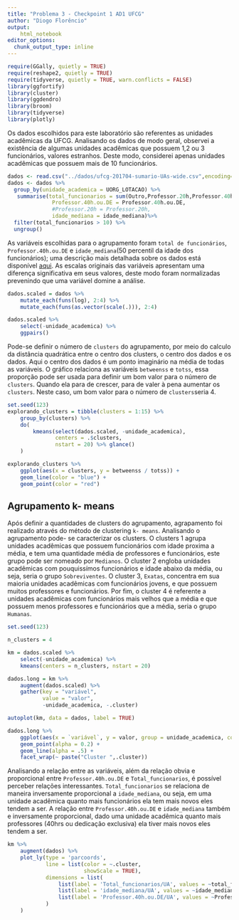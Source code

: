 ```yaml
---
title: "Problema 3 - Checkpoint 1 AD1 UFCG"
author: "Diogo Florêncio"
output: 
    html_notebook
editor_options: 
  chunk_output_type: inline
---
```


```r
require(GGally, quietly = TRUE)
require(reshape2, quietly = TRUE)
require(tidyverse, quietly = TRUE, warn.conflicts = FALSE)
library(ggfortify)
library(cluster)
library(ggdendro)
library(broom)
library(tidyverse)
library(plotly)
```
Os dados escolhidos para este laboratório são referentes as unidades acadêmicas da UFCG. Analisando os dados de modo geral, observei a existência de algumas unidades acadêmicas que possuem 1,2 ou 3 funcionários, valores estranhos. Deste modo, considerei apenas unidades acadêmicas que possuem mais de 10 funcionários.
```r
dados <- read.csv("../dados/ufcg-201704-sumario-UAs-wide.csv",encoding="UTF-8")
dados <- dados %>%
  group_by(unidade_academica = UORG_LOTACAO) %>% 
   summarise(total_funcionarios = sum(Outro,Professor.20h,Professor.40h.ou.DE),
              Professor.40h.ou.DE = Professor.40h.ou.DE, 
              #Professor.20h = Professor.20h,
              idade_mediana = idade_mediana)%>%
  filter(total_funcionarios > 10) %>%
  ungroup()
```
As variáveis escolhidas para o agrupamento foram `total de funcionários`, `Professor.40h.ou.DE` e `idade_mediana`(50 percentil da idade dos funcionários); uma descrição mais detalhada sobre os dados está disponível [aqui](https://github.com/nazareno/tamanhos-da-ufcg). As escalas originais das variáveis apresentam uma diferença significativa em seus valores, deste modo foram normalizadas prevenindo que uma variável domine a análise. 
```r
dados.scaled = dados %>% 
    mutate_each(funs(log), 2:4) %>% 
    mutate_each(funs(as.vector(scale(.))), 2:4)

dados.scaled %>% 
    select(-unidade_academica) %>% 
    ggpairs()
```
Pode-se definir o número de `clusters` do agrupamento, por meio do calculo da distância quadrática entre o centro dos clusters, o centro dos dados e os dados. Aqui o centro dos dados é um ponto imaginário na média de todas as variáveis. O gráfico relaciona as variáveis `betweenss` e `totss`, essa proporção pode ser usada para definir um bom valor para o número de `clusters`. Quando ela para de crescer, para de valer à pena aumentar os `clusters`. Neste caso, um bom valor para o número de `clusters`seria 4.
```r
set.seed(123)
explorando_clusters = tibble(clusters = 1:15) %>% 
    group_by(clusters) %>% 
    do(
        kmeans(select(dados.scaled, -unidade_academica), 
               centers = .$clusters, 
               nstart = 20) %>% glance()
    )

explorando_clusters %>% 
    ggplot(aes(x = clusters, y = betweenss / totss)) + 
    geom_line(color = "blue") + 
    geom_point(color = "red")
```
## Agrupamento k- means
Após definir a quantidades de clusters do agrupamento, agrapamento foi realizado através do método de clustering `k- means`. Analisando o agrupamento pode- se caracterizar os clusters. O clusters 1 agrupa unidades acadêmicas que possuem funcionários com idade proxima a média, e tem uma quantidade média de professores e funcionários, este grupo pode ser nomeado por `Medianos`. O cluster 2 engloba unidades acadêmicas com pouquissímos funcionários e idade abaixo da média, ou seja, seria o grupo `Sobreviventes`. O cluster 3, `Exatas`, concentra em sua maioria unidades acadêmicas com funcionários jovens, e que possuem muitos professores e funcionários. Por fim, o cluster 4 é referente a unidades acadêmicas com funcionários mais velhos que a média e que possuem menos professores e funcionários que a média, seria o grupo `Humanas`. 
```r
set.seed(123)

n_clusters = 4

km = dados.scaled %>% 
    select(-unidade_academica) %>% 
    kmeans(centers = n_clusters, nstart = 20)

dados.long = km %>% 
    augment(dados.scaled) %>% 
    gather(key = "variável", 
           value = "valor", 
           -unidade_academica, -.cluster) 

autoplot(km, data = dados, label = TRUE)

dados.long %>% 
    ggplot(aes(x = `variável`, y = valor, group = unidade_academica, colour = .cluster)) + 
    geom_point(alpha = 0.2) + 
    geom_line(alpha = .5) + 
    facet_wrap(~ paste("Cluster ",.cluster)) 
```
Analisando a relação entre as variáveis, além da relação obvia e proporcional entre `Professor.40h.ou.DE` e `Total_funcionarios`, é possível perceber relações interessantes. `Total_funcionarios` se relaciona de maneira inversamente proporcional a `idade_mediana`, ou seja, em uma unidade acadêmica quanto mais funcionários ela tem mais novos eles tendem a ser. A relação entre `Professor.40h.ou.DE` e `idade_mediana` também e inversamente proporcional, dado uma unidade acadêmica quanto mais professores (40hrs ou dedicação exclusiva) ela tiver mais novos eles tendem a ser.
```r
km %>% 
    augment(dados) %>%
    plot_ly(type = 'parcoords',
            line = list(color = ~.cluster, 
                        showScale = TRUE),
            dimensions = list(
                list(label = 'Total_funcionarios/UA', values = ~total_funcionarios),
                list(label = 'idade_mediana/UA', values = ~idade_mediana),
                list(label = 'Professor.40h.ou.DE/UA', values = ~Professor.40h.ou.DE)
            )
    )
```




